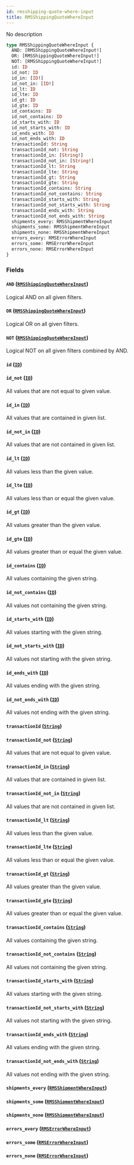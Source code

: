 ```yaml
---
id: rmsshipping-quote-where-input
title: RMSShippingQuoteWhereInput
---
```


No description

```graphql
type RMSShippingQuoteWhereInput {
  AND: [RMSShippingQuoteWhereInput!]
  OR: [RMSShippingQuoteWhereInput!]
  NOT: [RMSShippingQuoteWhereInput!]
  id: ID
  id_not: ID
  id_in: [ID!]
  id_not_in: [ID!]
  id_lt: ID
  id_lte: ID
  id_gt: ID
  id_gte: ID
  id_contains: ID
  id_not_contains: ID
  id_starts_with: ID
  id_not_starts_with: ID
  id_ends_with: ID
  id_not_ends_with: ID
  transactionId: String
  transactionId_not: String
  transactionId_in: [String!]
  transactionId_not_in: [String!]
  transactionId_lt: String
  transactionId_lte: String
  transactionId_gt: String
  transactionId_gte: String
  transactionId_contains: String
  transactionId_not_contains: String
  transactionId_starts_with: String
  transactionId_not_starts_with: String
  transactionId_ends_with: String
  transactionId_not_ends_with: String
  shipments_every: RMSShipmentWhereInput
  shipments_some: RMSShipmentWhereInput
  shipments_none: RMSShipmentWhereInput
  errors_every: RMSErrorWhereInput
  errors_some: RMSErrorWhereInput
  errors_none: RMSErrorWhereInput
}
```

### Fields

#### `AND` ([`RMSShippingQuoteWhereInput`](../../order-view-service/inputs/rmsshipping-quote-where-input))

Logical AND on all given filters.

#### `OR` ([`RMSShippingQuoteWhereInput`](../../order-view-service/inputs/rmsshipping-quote-where-input))

Logical OR on all given filters.

#### `NOT` ([`RMSShippingQuoteWhereInput`](../../order-view-service/inputs/rmsshipping-quote-where-input))

Logical NOT on all given filters combined by AND.

#### `id` ([`ID`](../../order-view-service/scalars/id))

#### `id_not` ([`ID`](../../order-view-service/scalars/id))

All values that are not equal to given value.

#### `id_in` ([`ID`](../../order-view-service/scalars/id))

All values that are contained in given list.

#### `id_not_in` ([`ID`](../../order-view-service/scalars/id))

All values that are not contained in given list.

#### `id_lt` ([`ID`](../../order-view-service/scalars/id))

All values less than the given value.

#### `id_lte` ([`ID`](../../order-view-service/scalars/id))

All values less than or equal the given value.

#### `id_gt` ([`ID`](../../order-view-service/scalars/id))

All values greater than the given value.

#### `id_gte` ([`ID`](../../order-view-service/scalars/id))

All values greater than or equal the given value.

#### `id_contains` ([`ID`](../../order-view-service/scalars/id))

All values containing the given string.

#### `id_not_contains` ([`ID`](../../order-view-service/scalars/id))

All values not containing the given string.

#### `id_starts_with` ([`ID`](../../order-view-service/scalars/id))

All values starting with the given string.

#### `id_not_starts_with` ([`ID`](../../order-view-service/scalars/id))

All values not starting with the given string.

#### `id_ends_with` ([`ID`](../../order-view-service/scalars/id))

All values ending with the given string.

#### `id_not_ends_with` ([`ID`](../../order-view-service/scalars/id))

All values not ending with the given string.

#### `transactionId` ([`String`](../../order-view-service/scalars/string))

#### `transactionId_not` ([`String`](../../order-view-service/scalars/string))

All values that are not equal to given value.

#### `transactionId_in` ([`String`](../../order-view-service/scalars/string))

All values that are contained in given list.

#### `transactionId_not_in` ([`String`](../../order-view-service/scalars/string))

All values that are not contained in given list.

#### `transactionId_lt` ([`String`](../../order-view-service/scalars/string))

All values less than the given value.

#### `transactionId_lte` ([`String`](../../order-view-service/scalars/string))

All values less than or equal the given value.

#### `transactionId_gt` ([`String`](../../order-view-service/scalars/string))

All values greater than the given value.

#### `transactionId_gte` ([`String`](../../order-view-service/scalars/string))

All values greater than or equal the given value.

#### `transactionId_contains` ([`String`](../../order-view-service/scalars/string))

All values containing the given string.

#### `transactionId_not_contains` ([`String`](../../order-view-service/scalars/string))

All values not containing the given string.

#### `transactionId_starts_with` ([`String`](../../order-view-service/scalars/string))

All values starting with the given string.

#### `transactionId_not_starts_with` ([`String`](../../order-view-service/scalars/string))

All values not starting with the given string.

#### `transactionId_ends_with` ([`String`](../../order-view-service/scalars/string))

All values ending with the given string.

#### `transactionId_not_ends_with` ([`String`](../../order-view-service/scalars/string))

All values not ending with the given string.

#### `shipments_every` ([`RMSShipmentWhereInput`](../../order-view-service/inputs/rmsshipment-where-input))

#### `shipments_some` ([`RMSShipmentWhereInput`](../../order-view-service/inputs/rmsshipment-where-input))

#### `shipments_none` ([`RMSShipmentWhereInput`](../../order-view-service/inputs/rmsshipment-where-input))

#### `errors_every` ([`RMSErrorWhereInput`](../../order-view-service/inputs/rmserror-where-input))

#### `errors_some` ([`RMSErrorWhereInput`](../../order-view-service/inputs/rmserror-where-input))

#### `errors_none` ([`RMSErrorWhereInput`](../../order-view-service/inputs/rmserror-where-input))
